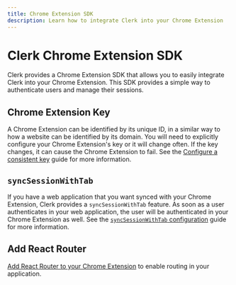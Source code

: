 ```yaml
---
title: Chrome Extension SDK
description: Learn how to integrate Clerk into your Chrome Extension
---
```


# Clerk Chrome Extension SDK

Clerk provides a Chrome Extension SDK that allows you to easily integrate Clerk into your Chrome Extension. This SDK provides a simple way to authenticate users and manage their sessions.

## Chrome Extension Key

A Chrome Extension can be identified by its unique ID, in a similar way to how a website can be identified by its domain. You will need to explicitly configure your Chrome Extension's key or it will change often. If the key changes, it can cause the Chrome Extension to fail. See the [Configure a consistent key](/docs/references/chrome-extension/configure-consistent-key) guide for more information.

## `syncSessionWithTab`

If you have a web application that you want synced with your Chrome Extension, Clerk provides a `syncSessionWithTab` feature. As soon as a user authenticates in your web application, the user will be authenticated in your Chrome Extension as well. See the [`syncSessionWithTab` configuration](/docs/references/chrome-extension/syncsessionwithtab-configuration) guide for more information.

## Add React Router

[Add React Router to your Chrome Extension](/docs/references/chrome-extension/add-react-router) to enable routing in your application.

